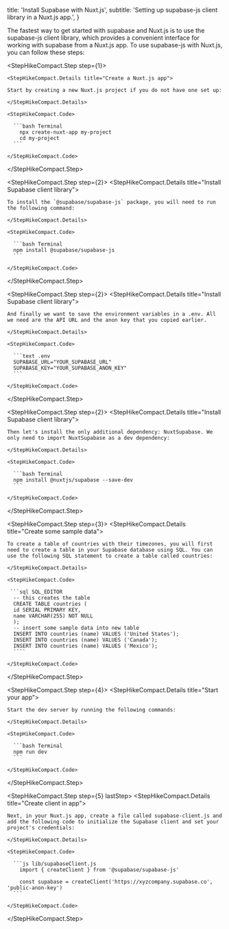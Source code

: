 
  title: 'Install Supabase with Nuxt.js',
  subtitle: 'Setting up supabase-js client library in a Nuxt.js app.',
}

The fastest way to get started with supabase and Nuxt.js is to use the supabase-js client library, which provides a convenient interface for working with supabase from a Nuxt.js app. To use supabase-js with Nuxt.js, you can follow these steps:

<StepHikeCompact>

  <StepHikeCompact.Step step={1}>

    <StepHikeCompact.Details title="Create a Nuxt.js app">

    Start by creating a new Nuxt.js project if you do not have one set up:

    </StepHikeCompact.Details>

    <StepHikeCompact.Code>

      ```bash Terminal
        npx create-nuxt-app my-project
        cd my-project
      ```

    </StepHikeCompact.Code>

  </StepHikeCompact.Step>

  <StepHikeCompact.Step step={2}>
    <StepHikeCompact.Details title="Install Supabase client library">

    To install the `@supabase/supabase-js` package, you will need to run the following command:

    </StepHikeCompact.Details>

    <StepHikeCompact.Code>

      ```bash Terminal
      npm install @supabase/supabase-js
      ```

    </StepHikeCompact.Code>

  </StepHikeCompact.Step>

  <StepHikeCompact.Step step={2}>
    <StepHikeCompact.Details title="Install Supabase client library">

    And finally we want to save the environment variables in a .env. All we need are the API URL and the anon key that you copied earlier.

    </StepHikeCompact.Details>

    <StepHikeCompact.Code>

      ```text .env
      SUPABASE_URL="YOUR_SUPABASE_URL"
      SUPABASE_KEY="YOUR_SUPABASE_ANON_KEY"
      ```

    </StepHikeCompact.Code>

  </StepHikeCompact.Step>

  <StepHikeCompact.Step step={2}>
    <StepHikeCompact.Details title="Install Supabase client library">

    Then let's install the only additional dependency: NuxtSupabase. We only need to import NuxtSupabase as a dev dependency:

    </StepHikeCompact.Details>

    <StepHikeCompact.Code>

      ```bash Terminal
      npm install @nuxtjs/supabase --save-dev
      ```

    </StepHikeCompact.Code>

  </StepHikeCompact.Step>

  <StepHikeCompact.Step step={3}>
    <StepHikeCompact.Details title="Create some sample data">

    To create a table of countries with their timezones, you will first need to create a table in your Supabase database using SQL. You can use the following SQL statement to create a table called countries:

    </StepHikeCompact.Details>

    <StepHikeCompact.Code>

     ```sql SQL_EDITOR
      -- this creates the table
      CREATE TABLE countries (
      id SERIAL PRIMARY KEY,
      name VARCHAR(255) NOT NULL
      );
      -- insert some sample data into new table
      INSERT INTO countries (name) VALUES ('United States');
      INSERT INTO countries (name) VALUES ('Canada');
      INSERT INTO countries (name) VALUES ('Mexico');
      ````

    </StepHikeCompact.Code>

  </StepHikeCompact.Step>

  <StepHikeCompact.Step step={4}>
    <StepHikeCompact.Details title="Start your app">

    Start the dev server by running the following commands:

    </StepHikeCompact.Details>

    <StepHikeCompact.Code>

      ```bash Terminal
      npm run dev
      ```

    </StepHikeCompact.Code>

  </StepHikeCompact.Step>

  <StepHikeCompact.Step step={5} lastStep>
    <StepHikeCompact.Details title="Create client in app">

    Next, in your Nuxt.js app, create a file called supabase-client.js and add the following code to initialize the Supabase client and set your project's credentials:

    </StepHikeCompact.Details>

    <StepHikeCompact.Code>

      ```js lib/supabaseClient.js
        import { createClient } from '@supabase/supabase-js'

        const supabase = createClient('https://xyzcompany.supabase.co', 'public-anon-key')
      ```

    </StepHikeCompact.Code>

  </StepHikeCompact.Step>

</StepHikeCompact>

